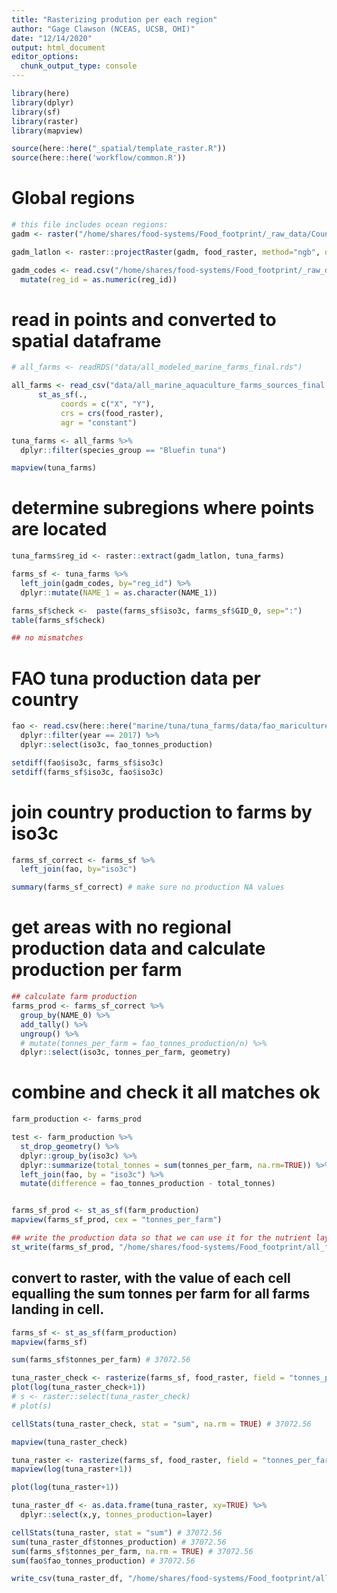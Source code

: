 ```yaml
---
title: "Rasterizing prodution per each region"
author: "Gage Clawson (NCEAS, UCSB, OHI)"
date: "12/14/2020"
output: html_document
editor_options: 
  chunk_output_type: console
---
```




```r

library(here)
library(dplyr)
library(sf)
library(raster)
library(mapview)

source(here::here("_spatial/template_raster.R"))
source(here::here('workflow/common.R'))

```


# Global regions

```r

# this file includes ocean regions:
gadm <- raster("/home/shares/food-systems/Food_footprint/_raw_data/Country_regions/gadm36mol_pyfill_10km.tif")

gadm_latlon <- raster::projectRaster(gadm, food_raster, method="ngb", over=TRUE)

gadm_codes <- read.csv("/home/shares/food-systems/Food_footprint/_raw_data/Country_regions/gadm_reg_codes.csv") %>% 
  mutate(reg_id = as.numeric(reg_id))

```

# read in points and converted to spatial dataframe
```r

# all_farms <- readRDS("data/all_modeled_marine_farms_final.rds")

all_farms <- read_csv("data/all_marine_aquaculture_farms_sources_final.csv") %>%
      st_as_sf(., 
           coords = c("X", "Y"),
           crs = crs(food_raster), 
           agr = "constant")  

tuna_farms <- all_farms %>%
  dplyr::filter(species_group == "Bluefin tuna")

mapview(tuna_farms)
```


# determine subregions where points are located

```r

tuna_farms$reg_id <- raster::extract(gadm_latlon, tuna_farms) 

farms_sf <- tuna_farms %>%
  left_join(gadm_codes, by="reg_id") %>%
  dplyr::mutate(NAME_1 = as.character(NAME_1))

farms_sf$check <-  paste(farms_sf$iso3c, farms_sf$GID_0, sep=":")
table(farms_sf$check)

## no mismatches
```


# FAO tuna production data per country
```r

fao <- read.csv(here::here("marine/tuna/tuna_farms/data/fao_mariculture_tuna.csv")) %>%
  dplyr::filter(year == 2017) %>%
  dplyr::select(iso3c, fao_tonnes_production)

setdiff(fao$iso3c, farms_sf$iso3c)
setdiff(farms_sf$iso3c, fao$iso3c)

```


# join country production to farms by iso3c

```r

farms_sf_correct <- farms_sf %>%
  left_join(fao, by="iso3c")

summary(farms_sf_correct) # make sure no production NA values

```


# get areas with no regional production data and calculate production per farm

```r

## calculate farm production
farms_prod <- farms_sf_correct %>%
  group_by(NAME_0) %>%
  add_tally() %>%
  ungroup() %>%
  # mutate(tonnes_per_farm = fao_tonnes_production/n) %>%
  dplyr::select(iso3c, tonnes_per_farm, geometry) 

```

# combine and check it all matches ok

```r

farm_production <- farms_prod

test <- farm_production %>%
  st_drop_geometry() %>%
  dplyr::group_by(iso3c) %>%
  dplyr::summarize(total_tonnes = sum(tonnes_per_farm, na.rm=TRUE)) %>%
  left_join(fao, by = "iso3c") %>%
  mutate(difference = fao_tonnes_production - total_tonnes)


farms_sf_prod <- st_as_sf(farm_production)
mapview(farms_sf_prod, cex = "tonnes_per_farm")

## write the production data so that we can use it for the nutrient layer. 
st_write(farms_sf_prod, "/home/shares/food-systems/Food_footprint/all_food_systems/dataprep/aquaculture/marine/tuna/updated/prod_data_by_cell_iso3c.shp", delete_dsn = TRUE)

```

## convert to raster, with the value of each cell equalling the sum tonnes per farm for all farms landing in cell.

```r

farms_sf <- st_as_sf(farm_production)
mapview(farms_sf)

sum(farms_sf$tonnes_per_farm) # 37072.56

tuna_raster_check <- rasterize(farms_sf, food_raster, field = "tonnes_per_farm", fun=sum)
plot(log(tuna_raster_check+1))
# s <- raster::select(tuna_raster_check)
# plot(s)

cellStats(tuna_raster_check, stat = "sum", na.rm = TRUE) # 37072.56

mapview(tuna_raster_check)

tuna_raster <- rasterize(farms_sf, food_raster, field = "tonnes_per_farm", fun=sum, background=0)
mapview(log(tuna_raster+1)) 

plot(log(tuna_raster+1))

tuna_raster_df <- as.data.frame(tuna_raster, xy=TRUE) %>%
  dplyr::select(x,y, tonnes_production=layer)

cellStats(tuna_raster, stat = "sum") # 37072.56
sum(tuna_raster_df$tonnes_production) # 37072.56
sum(farms_sf$tonnes_per_farm, na.rm = TRUE) # 37072.56
sum(fao$fao_tonnes_production) # 37072.56

write_csv(tuna_raster_df, "/home/shares/food-systems/Food_footprint/all_food_systems/dataprep/aquaculture/marine/tuna/updated/tuna_farm_updated.csv")

```
